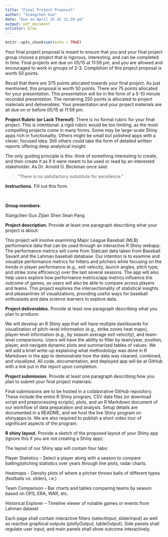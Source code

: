 ```yaml
---
title: "Final Project Proposal"
author: "Xiangchen Guo"
date: "Due on April 25 at 11:59 pm"
output: pdf_document
urlcolor: blue
---
```


```r
knitr::opts_chunk$set(echo = TRUE)
```


Your final project proposal is meant to ensure that you and your final project group choose a project that is rigorous, interesting, and can be completed in time. Final projects are due on 05/15 at 11:59 pm, and you are allowed and encouraged to work in groups of 2-3. Completion of this project proposal is worth 50 points. 

Recall that there are 375 points allocated towards your final project. As just mentioned, this proposal is worth 50 points. There are 75 points allocated for your presentation. This presentation will be in the form of a 5-10 minute recorded presentation. The remaining 250 points is allocated to project materials and deliverables. Your presentation and your project materials are all due on or before 05/15 at 11:59 pm.

**Project Rubric (or Lack Thereof)**: There is no formal rubric for your final project. This is intentional: a rigid rubric would be too limiting, as the most compelling projects come in many forms. Some may be large-scale Shiny apps rich in functionality. Others might be small but polished apps with a clever, focused idea. Still others could take the form of detailed written reports offering deep analytical insight.

The only guiding principle is this: think of something interesting to create, and then create it as if it were meant to be used or read by an interested stakeholder. As Dr. Arnold O. Beckman once said:

> "There is no satisfactory substitute for excellence."

\newpage
**Instructions.** Fill out this form.

&nbsp;
&nbsp;

**Group members**: 

Xiangchen Guo
Zijian Shen
Sean Pang

**Project description.** Provide at least one paragraph describing what your project is about: 

This project will involve examining Major League Baseball (MLB) performance data that can be used through an interactive R Shiny webapp. The performance metrics will come from Statcast data taken from Baseball Savant and the Lahman baseball database. Our intention is to examine and visualize performance metrics for hitters and pitchers while focusing on the trends in player performance (e.g., exit velocity, launch angles, pitch type, and strike zone efficiency) over the last several seasons. The app will also help users explore how performance metrics/app metrics influence the outcome of games, as users will also be able to compare across players and teams. This project explores the intersectionality of statistical insights and pleasantries of visualizations, providing useful ways for baseball enthusiasts and data science learners to explore data.

**Project deliverables.** Provide at least one paragraph describing what you plan to produce: 

We will develop an R Shiny app that will have multiple dashboards for visualization of pitch-level information (e.g., strike zones heat maps), player-level information (e.g., by season average exit velocity), and team-level comparisons. Users will have the ability to filter by team/year, position, player, and navigate dynamic plots and summarized tables of values. We will add a brief write-up explaining what methodology was done in R Markdown in the app to demonstrate how the data was cleaned, combined, and visualized. All code, documentation, and deployed app will be at GitHub with a link put in the report upon completion.


**Project submission.** Provide at least one paragraph describing how you plan to submit your final project materials: 

Final submissions are to be hosted in a collaborative GitHub repository. These include the entire R Shiny program, CSV data files (or download script and preprocessing scripts), plots, and an R Markdown document of our workflow of data preparation and analysis. Setup details are documented in a README, and we host the live Shiny program on shinyapps.io. We are also required to publish a short video tour of significant aspects of the program.



**R shiny layout.** Provide a sketch of the proposed layout of your Shiny app (ignore this if you are not creating a Shiny app):

The layout of our Shiny app will contain four tabs:

Player Statistics – Select a player along with a season to compare batting/pitching statistics over years through line plots, radar charts.

Heatmaps - Density plots of where a pitcher throws balls of different types (fastballs vs. sliders, i.e.)

Team Comparison – Bar charts and tables comparing teams by season based on OPS, ERA, WAR, etc.

Historical Explorer – Timeline viewer of notable games or events from Lahman dataset

Each page shall contain interactive filters (selectInput, sliderInput) as well as reactive graphical outputs (plotlyOutput, tableOutput). Side panels shall regulate user input, and main panels shall show outcome interactively.

